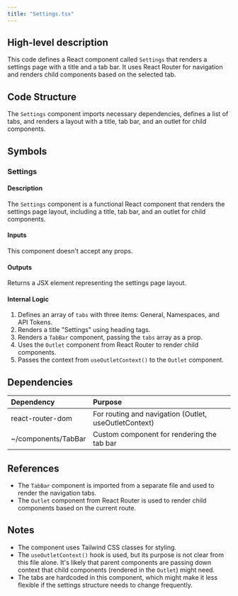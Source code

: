 ```yaml
---
title: "Settings.tsx"
---
```


## High-level description
This code defines a React component called `Settings` that renders a settings page with a title and a tab bar. It uses React Router for navigation and renders child components based on the selected tab.

## Code Structure
The `Settings` component imports necessary dependencies, defines a list of tabs, and renders a layout with a title, tab bar, and an outlet for child components.

## Symbols

### Settings
#### Description
The `Settings` component is a functional React component that renders the settings page layout, including a title, tab bar, and an outlet for child components.

#### Inputs
This component doesn't accept any props.

#### Outputs
Returns a JSX element representing the settings page layout.

#### Internal Logic
1. Defines an array of `tabs` with three items: General, Namespaces, and API Tokens.
2. Renders a title "Settings" using heading tags.
3. Renders a `TabBar` component, passing the `tabs` array as a prop.
4. Uses the `Outlet` component from React Router to render child components.
5. Passes the context from `useOutletContext()` to the `Outlet` component.

## Dependencies
| Dependency | Purpose |
|:-----------|:--------|
| react-router-dom | For routing and navigation (Outlet, useOutletContext) |
| ~/components/TabBar | Custom component for rendering the tab bar |

## References
- The `TabBar` component is imported from a separate file and used to render the navigation tabs.
- The `Outlet` component from React Router is used to render child components based on the current route.

## Notes
- The component uses Tailwind CSS classes for styling.
- The `useOutletContext()` hook is used, but its purpose is not clear from this file alone. It's likely that parent components are passing down context that child components (rendered in the `Outlet`) might need.
- The tabs are hardcoded in this component, which might make it less flexible if the settings structure needs to change frequently.